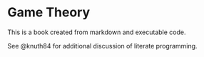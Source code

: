 # Game Theory

This is a book created from markdown and executable code.

See @knuth84 for additional discussion of literate programming.
